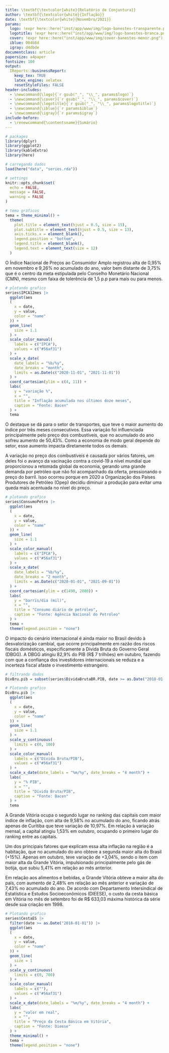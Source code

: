 ```yaml
---
title: \textbf{\textcolor{white}{Relatório de Conjuntura}}
author: \textbf{\textcolor{white}{Inflação}}
date: \textbf{\textcolor{white}{Novembro/2021}}
params:
  logo: !expr here::here("inst/app/www/img/logo-banestes-transparente.png")
  logotitle: !expr here::here("inst/app/www/img/logo-banestes-branca.png")
  cover: !expr here::here("inst/app/www/img/cover-banestes-menor.png")
  iblue: 004b8d
  igray: d4dbde
documentclass: article
papersize: a4paper
fontsize: 100
output:
  IReports::businessReport:
    keep_tex: TRUE
    latex_engine: xelatex
    resetStyleFiles: FALSE
header-includes: 
  - \newcommand{\logo}{`r gsub("_", "\\_", params$logo)`}
  - \newcommand{\cover}{`r gsub("_", "\\_", params$cover)`}
  - \newcommand{\logotitle}{`r gsub("_", "\\_", params$logotitle)`}
  - \newcommand{\iblue}{`r params$iblue`}
  - \newcommand{\igray}{`r params$igray`}
include-before:
  - \renewcommand{\contentsname}{Sumário}
---
```


```r

# packages
library(dplyr)
library(ggplot2)
library(kableExtra)
library(here)

# carregando dados
load(here("data", "series.rda"))

# settings
knitr::opts_chunk$set(
  echo = FALSE,
  message = FALSE,
  warning = FALSE
)

# tema gráficos
tema = theme_minimal() +
  theme(
    plot.title = element_text(hjust = 0.5, size = 15),
    plot.subtitle = element_text(hjust = 0.5, size = 13),
    axis.ticks.x = element_blank(),
    legend.position = "bottom",
    legend.title = element_blank(),
    legend.text = element_text(size = 12)
  )
```

\maketitle
\tableofcontents
\clearpage

\section{IPCA} 
 \vspace{0,5cm}

O Índice Nacional de Preços ao Consumidor Amplo registrou alta de 0,95% em novembro e 9,26% no acumulado do ano, valor bem distante de 3,75% que é o centro da meta estipulada pelo Conselho Monetário Nacional (CMN), mesmo com faixa de tolerência de 1,5 p.p para mais ou para menos.

```r

# plotando grafico
series$IPCA12mes |>
  ggplot(aes
  (
    x = date,
    y = value,
    color = "name"
  )) +
  geom_line(
    size = 1.1
  ) +
  scale_color_manual(
    labels = c("IPCA"),
    values = c("#56af31")
  ) +
  scale_x_date(
    date_labels = "%b/%y",
    date_breaks = "month",
    limits = as.Date(c("2020-11-01", "2021-11-01"))
  ) +
  coord_cartesian(ylim = c(4, 11)) +
  labs(
    y = "variação %",
    x = "",
    title = "Inflação acumulada nos últimos doze meses",
    caption = "Fonte: Bacen"
  ) +
  tema
```

O destaque se dá para o setor de transportes, que teve o maior aumento do índice por três meses consecutivos. Essa variação foi influenciada principalmente pelo preço dos combustíveis, que no acumulado do ano sofreu aumento de 50,43%. Como a economia de modo geral depende do setor, esse aumento impacta diretamente todos os demais.
\newpage


\subsection{Combustíveis} 
 \vspace{0,5cm}
 
A variação no preço dos combustíveis é causada por vários fatores, um deles foi o avanço da vacinação contra a covid-19 a nível mundial que proporcionou a retomada global da economia, gerando uma grande demanda por petróleo que não foi acompanhado da oferta, pressionando o preço do barril. Isso ocorreu porque em 2020 a Organização dos Países Produtores de Petróleo (Opep) decidiu diminuir a produção para evitar uma queda mais acentuada no nível do preço.

```r

# plotando grafico
series$ConsumoPetro |>
  ggplot(aes
  (
    x = date,
    y = value,
    color = "name"
  )) +
  geom_line(
    size = 1.1
  ) +
  scale_color_manual(
    labels = c("IPCA"),
    values = c("#56af31")
  ) +
  scale_x_date(
    date_labels = "%b/%y",
    date_breaks = "2 month",
    limits = as.Date(c("2020-01-01", "2021-09-01"))
  ) +
  coord_cartesian(ylim = c(1490, 2080)) +
  labs(
    y = "barris/dia (mil)",
    x = "",
    title = "Consumo diário de petróleo",
    caption = "Fonte: Agência Nacional do Petróleo"
  ) +
  tema +
  theme(legend.position = "none")
```
\newpage

\subsection{Desvalorização Cambial} 
 \vspace{0,5cm}

O impacto do cenário internacional é ainda maior no Brasil devido à desvalorização cambial, que ocorre principalmente em razão dos riscos fiscais domésticos, especificamente a Dívida Bruta do Governo Geral (DBGG)\footnote{Que compreende o governo federal, o INSS e os governos estaduais e municipais.}. A DBGG atingiu 82,9% do PIB (R$ 7 trilhões) em outubro, fazendo com que a confiança dos investidores internacionais se reduza e a incerteza fiscal afaste o investimento estrangeiro.

```r
# filtrando dados
DivBru.pib = subset(series$DividaBrutaBR.PIB, date >= as.Date("2018-01-01"))

# Plotando grafico
DivBru.pib |>
  ggplot(aes
  (
    x = date,
    y = value,
    color = "name"
  )) +
  geom_line(
    size = 1.1
  ) +
  scale_y_continuous(
    limits = c(0, 100)
  ) +
  scale_color_manual(
    labels = c("Dívida Bruta/PIB"),
    values = c("#56af31")
  ) +
  scale_x_date(date_labels = "%m/%y", date_breaks = "4 month") +
  labs(
    y = "% PIB",
    x = "",
    title = "Dívida Bruta/PIB",
    caption = "Fonte: Bacen"
  ) +
  tema
```
 \newpage

\section{Grande Vitória} 
\vspace{0,25cm}

A Grande Vitória ocupa o segundo lugar no ranking das capitais com maior índice de inflação, com alta de 9,58% no acumulado do ano, ficando atrás apenas de Curitiba que teve variação de 10,97%. Em relação à variação mensal, a capital atingiu 1,53% em outubro, ocupando o primeiro lugar do ranking entre as capitais.

Um dos principais fatores que explicam essa alta inflação na região é a habitação\footnote{O grupo habitação é composto por combustíveis domésticos (gás de cozinha), artigos de limpeza, energia elétrica residencial, reparos, aluguel e taxas.}, que no acumulado do ano obteve a segunda maior alta do Brasil (+15%). Apenas em outubro, teve variação de +3,04%, sendo o item com maior alta da Grande Vitória, impulsionado principalmente pelo gás de botija, que subiu 5,41% em relação ao mês anterior.

Em relação aos alimentos e bebidas, a Grande Vitória obteve a maior alta do país, com aumento de 2,48% em relação ao mês anterior e variação de 7,43% no acumulado do ano. De acordo com Departamento Intersindical de Estatística e Estudos Socioeconômicos (DIEESE), o custo da cesta básica em Vitória no mês de setembro foi de R$ 633,03 máxima histórica da série desde sua criação em 1998.

```r

# Plotando grafico
series$CestaES |>
  filter(date >= as.Date("2018-01-01")) |>
  ggplot(aes
  (
    x = date,
    y = value,
    color = "name"
  )) +
  geom_line(
    size = 1
  ) +
  scale_y_continuous(
    limits = c(0, 700)
  ) +
  scale_color_manual(
    labels = c(""),
    values = c("#56af31")
  ) +
  scale_x_date(date_labels = "%m/%y", date_breaks = "4 month") +
  labs(
    y = "valor em real",
    x = "",
    title = "Preço da Cesta Básica em Vitória",
    caption = "Fonte: Dieese"
  ) +
  theme_minimal() +
  tema +
  theme(legend.position = "none")
```